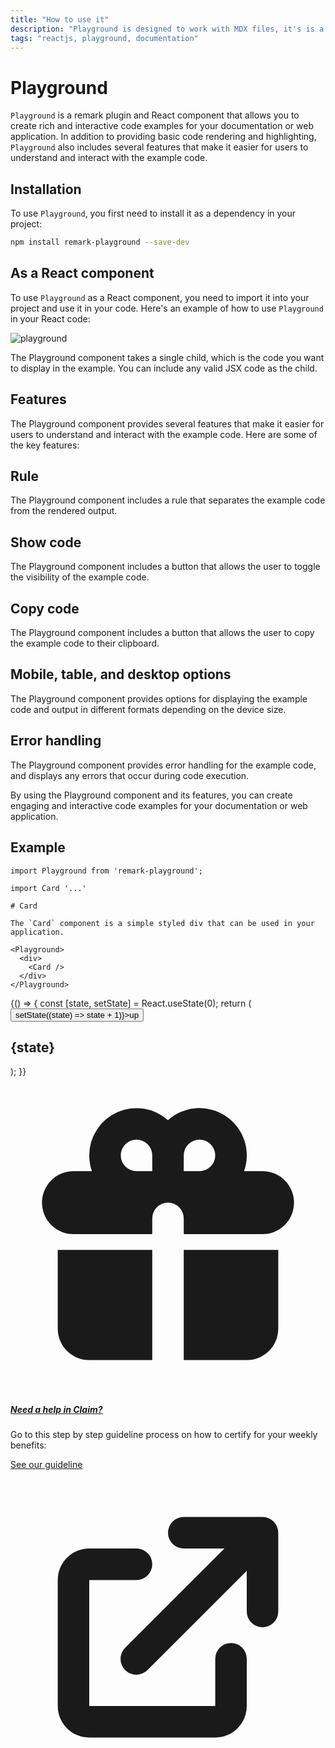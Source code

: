 ```yaml
---
title: "How to use it"
description: "Playground is designed to work with MDX files, it's is a playground for ReactJs components."
tags: "reactjs, playground, documentation"
---
```




# Playground

`Playground` is a remark plugin and React component that allows you to create rich and interactive code examples for your documentation or web application. In addition to providing basic code rendering and highlighting, `Playground` also includes several features that make it easier for users to understand and interact with the example code.

## Installation

To use `Playground`, you first need to install it as a dependency in your project:

```bash
npm install remark-playground --save-dev
```

## As a React component

To use `Playground` as a React component, you need to import it into your project and use it in your code. Here's an example of how to use `Playground` in your React code:

![playground](/images/play-dark.png)

The Playground component takes a single child, which is the code you want to display in the example. You can include any valid JSX code as the child.

## Features

The Playground component provides several features that make it easier for users to understand and interact with the example code. Here are some of the key features:

## Rule

The Playground component includes a rule that separates the example code from the rendered output.

## Show code

The Playground component includes a button that allows the user to toggle the visibility of the example code.

## Copy code

The Playground component includes a button that allows the user to copy the example code to their clipboard.

## Mobile, table, and desktop options

The Playground component provides options for displaying the example code and output in different formats depending on the device size.

## Error handling

The Playground component provides error handling for the example code, and displays any errors that occur during code execution.

By using the Playground component and its features, you can create engaging and interactive code examples for your documentation or web application.

## Example

```mdx
import Playground from 'remark-playground';

import Card '...'

# Card

The `Card` component is a simple styled div that can be used in your application.

<Playground>
  <div>
    <Card />
  </div>
</Playground>
```

<Playground>
  {() => {
    const [state, setState] = React.useState(0);
    return (
      <div>
        <Card />
        <button onClick={() => setState((state) => state + 1)}>up</button>
        <h2>{state}</h2>
      </div>
    );
  }}
</Playground>

<Playground>
  <div>
    <Card />
  </div>
</Playground>

<Playground>
  <div class="flex justify-center">
    <div class="max-w-sm p-6 bg-white border border-gray-200 rounded-lg shadow dark:bg-gray-800 dark:border-gray-700">
      <svg
        class="w-10 h-10 mb-2 text-gray-500 dark:text-gray-400"
        aria-hidden="true"
        fill="currentColor"
        viewBox="0 0 20 20"
        xmlns="http://www.w3.org/2000/svg"
      >
        <path
          fill-rule="evenodd"
          d="M5 5a3 3 0 015-2.236A3 3 0 0114.83 6H16a2 2 0 110 4h-5V9a1 1 0 10-2 0v1H4a2 2 0 110-4h1.17C5.06 5.687 5 5.35 5 5zm4 1V5a1 1 0 10-1 1h1zm3 0a1 1 0 10-1-1v1h1z"
          clip-rule="evenodd"
        ></path>
        <path d="M9 11H3v5a2 2 0 002 2h4v-7zM11 18h4a2 2 0 002-2v-5h-6v7z"></path>
      </svg>
      <a href="#">
        <h5 class="mb-2 text-2xl font-semibold tracking-tight text-gray-900 dark:text-white">
          Need a help in Claim?
        </h5>
      </a>
      <p class="mb-3 font-normal text-gray-500 dark:text-gray-400">
        Go to this step by step guideline process on how to certify for your
        weekly benefits:
      </p>
      <a
        href="#"
        class="inline-flex items-center text-blue-600 hover:underline"
      >
        See our guideline
        <svg
          class="w-5 h-5 ml-2"
          fill="currentColor"
          viewBox="0 0 20 20"
          xmlns="http://www.w3.org/2000/svg"
        >
          <path d="M11 3a1 1 0 100 2h2.586l-6.293 6.293a1 1 0 101.414 1.414L15 6.414V9a1 1 0 102 0V4a1 1 0 00-1-1h-5z"></path>
          <path d="M5 5a2 2 0 00-2 2v8a2 2 0 002 2h8a2 2 0 002-2v-3a1 1 0 10-2 0v3H5V7h3a1 1 0 000-2H5z"></path>
        </svg>
      </a>
    </div>
  </div>
</Playground>
